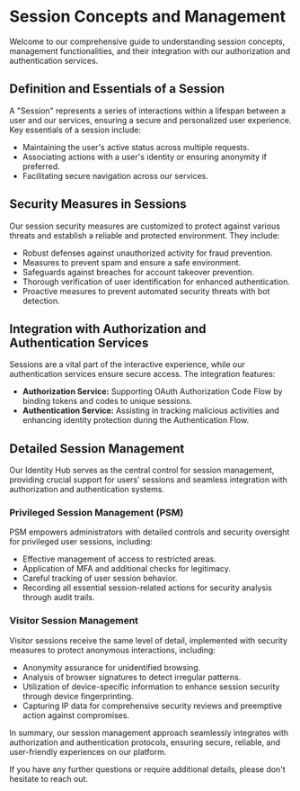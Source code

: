 # Session Concepts and Management

Welcome to our comprehensive guide to understanding session concepts, management functionalities, and their integration with our authorization and authentication services.

## Definition and Essentials of a Session

A "Session" represents a series of interactions within a lifespan between a user and our services, ensuring a secure and personalized user experience. Key essentials of a session include:
- Maintaining the user's active status across multiple requests.
- Associating actions with a user's identity or ensuring anonymity if preferred.
- Facilitating secure navigation across our services.

## Security Measures in Sessions

Our session security measures are customized to protect against various threats and establish a reliable and protected environment. They include:
- Robust defenses against unauthorized activity for fraud prevention.
- Measures to prevent spam and ensure a safe environment.
- Safeguards against breaches for account takeover prevention.
- Thorough verification of user identification for enhanced authentication.
- Proactive measures to prevent automated security threats with bot detection.

## Integration with Authorization and Authentication Services

Sessions are a vital part of the interactive experience, while our authentication services ensure secure access. The integration features:
- **Authorization Service:** Supporting OAuth Authorization Code Flow by binding tokens and codes to unique sessions.
- **Authentication Service:** Assisting in tracking malicious activities and enhancing identity protection during the Authentication Flow.

## Detailed Session Management

Our Identity Hub serves as the central control for session management, providing crucial support for users' sessions and seamless integration with authorization and authentication systems.

### Privileged Session Management (PSM)

PSM empowers administrators with detailed controls and security oversight for privileged user sessions, including:
- Effective management of access to restricted areas.
- Application of MFA and additional checks for legitimacy.
- Careful tracking of user session behavior.
- Recording all essential session-related actions for security analysis through audit trails.

### Visitor Session Management

Visitor sessions receive the same level of detail, implemented with security measures to protect anonymous interactions, including:
- Anonymity assurance for unidentified browsing.
- Analysis of browser signatures to detect irregular patterns.
- Utilization of device-specific information to enhance session security through device fingerprinting.
- Capturing IP data for comprehensive security reviews and preemptive action against compromises.

In summary, our session management approach seamlessly integrates with authorization and authentication protocols, ensuring secure, reliable, and user-friendly experiences on our platform.

If you have any further questions or require additional details, please don't hesitate to reach out.